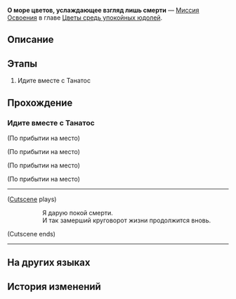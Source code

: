 {{Дополнить|Диалоги.}}
{{Миссия Инфобокс
|id              = 1040317
|Название        = 
|Изображение     = Миссия Освоения О море цветов, услаждающее взгляд лишь смерти.png
|Тип             = Миссия Освоения
|События         = 
|Глава           = Цветы средь упокойных юдолей
|Условия         = 
|Персонажи       = Первопроходец; Танатос
|СтартЛокация    = Царство мёртвых, где цветут андели
|Мир             = Амфореус
|Локации         = Царство мёртвых, где цветут андели
|Предыдущая      = 
|Следующая       = 
|Награды         = Очищенный эфир*2; Кредиты*5 000
}}
'''О море цветов, услаждающее взгляд лишь смерти''' — [[Миссия Освоения]] в главе [[Цветы средь упокойных юдолей]].

==Описание==
{{Описание|<!--официальное описание из Перекрёстка судеб-->}}

==Этапы==
# Идите вместе с Танатос

==Прохождение==
{{Дополнить}}

===Идите вместе с Танатос===
{{Описание миссии|локация=Царство мёртвых, где цветут андели|Царство мёртвых... Как и говорится в легендах, оно представляет собой море цветов.<br />Все знают Десницу Тени, но мало кто знает вторую руку Танатос. И вот наконец вы встретились.<br />Следуйте за Танатос и полюбуйтесь её цветами.}}
{{Диалог Начало}}
;(По прибытии на место)

;(По прибытии на место)
:{{tx}}
<!--Unknown TalkSentence: 140311258-->
<!--Unknown TalkSentence: 140311259-->
<!--Unknown TalkSentence: 140311260-->

;(По прибытии на место)
:{{tx}}
<!--Unknown TalkSentence: 140311261-->
<!--Unknown TalkSentence: 140311262-->
<!--Unknown TalkSentence: 140311263-->

;(По прибытии на место)
:{{tx}}
----
;([[#Gallery|Cutscene]] plays)
::Я дарую покой смерти.
::И так замерший круговорот жизни продолжится вновь.
;(Cutscene ends)
----
{{Диалог Конец}}

==На других языках==
{{На других языках
|en   = Sea of Flowers, Adored Only by Death
|zhs  = 花海啊，只为死之神垂怜
|zht  = 花海啊，只為死之神垂憐
|ja   = 花海よ、死の神のためだけに憐れめ
|ko   = 꽃바다여, 오직 죽음의 신만을 동정하라
|es   = Mar de flores, adora solo a la diosa de la muerte
|fr   = Ô mer de fleurs, offerte à la clémence de la mort
|ru   = О море цветов, услаждающее взгляд лишь смерти
|th   = ทะเลบุปผาเอ๋ย จงเมตตาเพียงเทพแห่งความตาย
|vi   = Biển Hoa, Chỉ Thương Xót Cho Vị Thần Tử Vong
|de   = O Blumenmeer, nur vom Tod geschätzt
|id   = Lautan Bunga, Welas Asih untuk Dewa Kematian
|pt   = Mar de Flores, Adorado Somente pela Morte
}}

==История изменений==
{{История изменений|3.2}}
